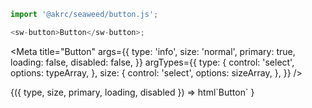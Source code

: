 
```ts
import '@akrc/seaweed/button.js';

<sw-button>Button</sw-button>;
```

<Meta
    title="Button"
    args={{
        type: 'info',
        size: 'normal',
        primary: true,
        loading: false,
        disabled: false,
    }}
    argTypes={{
        type: {
            control: 'select',
            options: typeArray,
        },
        size: {
            control: 'select',
            options: sizeArray,
        },
    }}
/>

<Canvas>
    <Story name="Page">
        {({ type, size, primary, loading, disabled }) =>
            html`<sw-button
                type=${type}
                size=${size}
                ?primary=${primary}
                ?loading=${loading}
                ?disabled=${disabled}
                >Button</sw-button
            >`
        }
    </Story>
</Canvas>
